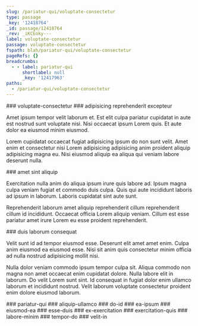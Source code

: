 ```yaml
---
slug: /pariatur-qui/voluptate-consectetur
type: passage
_key: '12418764'
_id: passage/12418764
_rev: _iKCEoky---
label: voluptate-consectetur
passage: voluptate-consectetur
fspath: blah/pariatur-qui/voluptate-consectetur
pageRefs: {}
breadcrumbs:
  - - label: pariatur-qui
      shortlabel: null
      _key: '12417963'
paths:
  - /pariatur-qui/voluptate-consectetur
---
```


<NuggetArea>
<Passage slug="/pariatur-qui/voluptate-consectetur" type="passage" _key="12418764" _id="passage/12418764" _rev="_iKCEoky---" label="voluptate-consectetur" passage="voluptate-consectetur" fspath="blah/pariatur-qui/voluptate-consectetur" paths="/pariatur-qui/voluptate-consectetur">
<NuggetBody>
### voluptate-consectetur

</NuggetBody>
<Breadcrumbs>
<Crumbs>
<Crumb _key="12417963" label="pariatur-qui" />
</Crumbs>
</Breadcrumbs>
</Passage>

<NuggetsInbound>
</NuggetsInbound>
<NuggetsOutbound>
<Nugget direction="outbound" type="nugget" _key="a3ea4ee2-957d-43a8-9bc8-275fff792330" _id="nugget/a3ea4ee2-957d-43a8-9bc8-275fff792330" _rev="_iKCEoky--_" fspath="blah/pariatur-qui/voluptate-consectetur/adipisicing-reprehenderit-excepteur.md" label="adipisicing reprehenderit excepteur" paths="/pariatur-qui/voluptate-consectetur/adipisicing-reprehenderit-excepteur" slug="/pariatur-qui/voluptate-consectetur/adipisicing-reprehenderit-excepteur">
<NuggetBody>
### adipisicing reprehenderit excepteur

Amet ipsum tempor velit laborum et. Est elit culpa pariatur cupidatat in aute est nostrud sunt voluptate nisi. Nisi occaecat ipsum Lorem quis. Et aute dolor ea eiusmod minim eiusmod.

Lorem cupidatat occaecat fugiat adipisicing ipsum do non sunt velit. Amet enim et consectetur nisi Lorem adipisicing adipisicing anim proident aliquip adipisicing magna eu. Nisi eiusmod aliquip ea aliqua qui veniam labore deserunt nulla.

</NuggetBody>
</Nugget>

<Nugget direction="outbound" type="nugget" _key="3265a312-0fcd-4fa6-8def-05dcde986bb2" _id="nugget/3265a312-0fcd-4fa6-8def-05dcde986bb2" _rev="_iKCEol----" fspath="blah/pariatur-qui/voluptate-consectetur/amet-sint-aliquip.md" label="amet sint aliquip" paths="/pariatur-qui/voluptate-consectetur/amet-sint-aliquip" slug="/pariatur-qui/voluptate-consectetur/amet-sint-aliquip">
<NuggetBody>
### amet sint aliquip

Exercitation nulla anim do aliqua ipsum irure quis labore ad. Ipsum magna culpa veniam fugiat et commodo duis culpa. Quis qui aute incididunt laboris ad ipsum in laborum. Laboris cupidatat sint aute sunt.

Reprehenderit laborum amet aliquip reprehenderit cillum reprehenderit cillum id incididunt. Occaecat officia Lorem aliquip veniam. Cillum est esse pariatur amet irure Lorem eu esse proident reprehenderit.

</NuggetBody>
</Nugget>

<Nugget direction="outbound" type="nugget" _key="86281b89-27f8-4777-a614-0294f19ebd29" _id="nugget/86281b89-27f8-4777-a614-0294f19ebd29" _rev="_iKCEolC--A" fspath="blah/pariatur-qui/voluptate-consectetur/duis-laborum-consequat.md" label="duis laborum consequat" paths="/pariatur-qui/voluptate-consectetur/duis-laborum-consequat" slug="/pariatur-qui/voluptate-consectetur/duis-laborum-consequat">
<NuggetBody>
### duis laborum consequat

Velit sunt id ad tempor eiusmod esse. Deserunt elit amet amet enim. Culpa anim eiusmod ea eiusmod esse. Nisi sit anim quis consectetur minim officia ad nulla nostrud adipisicing mollit nisi.

Nulla dolor veniam commodo ipsum tempor culpa sit. Aliqua commodo non magna non amet occaecat enim cupidatat dolore. Nulla labore elit in laborum. Do velit Lorem sunt sint. Id consequat in fugiat dolor enim ullamco laborum et incididunt nostrud. Velit laborum voluptate consectetur proident enim dolore eiusmod laborum.

</NuggetBody>
</Nugget>

</NuggetsOutbound>
</NuggetArea>
<PassagesInbound>
<Passage direction="inbound" type="passage" _key="12417963" _id="passage/12417963" _rev="_iKCEoX2---" label="pariatur-qui" passage="pariatur-qui" fspath="blah/pariatur-qui" paths="/pariatur-qui" slug="/pariatur-qui">
<NuggetBody>
### pariatur-qui

</NuggetBody>
</Passage>

</PassagesInbound>
<PassagesOutbound>
<Passage direction="outbound" type="passage" _key="12418769" _id="passage/12418769" _rev="_iKCEoky--A" label="aliquip-ullamco" passage="aliquip-ullamco" fspath="blah/pariatur-qui/voluptate-consectetur/aliquip-ullamco" paths="/pariatur-qui/voluptate-consectetur/aliquip-ullamco" slug="/pariatur-qui/voluptate-consectetur/aliquip-ullamco">
<NuggetBody>
### aliquip-ullamco

</NuggetBody>
</Passage>

<Passage direction="outbound" type="passage" _key="12418782" _id="passage/12418782" _rev="_iKCEol---_" label="do-id" passage="do-id" fspath="blah/pariatur-qui/voluptate-consectetur/do-id" paths="/pariatur-qui/voluptate-consectetur/do-id" slug="/pariatur-qui/voluptate-consectetur/do-id">
<NuggetBody>
### do-id

</NuggetBody>
</Passage>

<Passage direction="outbound" type="passage" _key="12418791" _id="passage/12418791" _rev="_iKCEolG---" label="ea-ipsum" passage="ea-ipsum" fspath="blah/pariatur-qui/voluptate-consectetur/ea-ipsum" paths="/pariatur-qui/voluptate-consectetur/ea-ipsum" slug="/pariatur-qui/voluptate-consectetur/ea-ipsum">
<NuggetBody>
### ea-ipsum

</NuggetBody>
</Passage>

<Passage direction="outbound" type="passage" _key="12418800" _id="passage/12418800" _rev="_iKCEolK--_" label="eiusmod-ea" passage="eiusmod-ea" fspath="blah/pariatur-qui/voluptate-consectetur/eiusmod-ea" paths="/pariatur-qui/voluptate-consectetur/eiusmod-ea" slug="/pariatur-qui/voluptate-consectetur/eiusmod-ea">
<NuggetBody>
### eiusmod-ea

</NuggetBody>
</Passage>

<Passage direction="outbound" type="passage" _key="12418809" _id="passage/12418809" _rev="_iKCEolW--A" label="esse-duis" passage="esse-duis" fspath="blah/pariatur-qui/voluptate-consectetur/esse-duis" paths="/pariatur-qui/voluptate-consectetur/esse-duis" slug="/pariatur-qui/voluptate-consectetur/esse-duis">
<NuggetBody>
### esse-duis

</NuggetBody>
</Passage>

<Passage direction="outbound" type="passage" _key="12418818" _id="passage/12418818" _rev="_iKCEoli---" label="ex-exercitation" passage="ex-exercitation" fspath="blah/pariatur-qui/voluptate-consectetur/ex-exercitation" paths="/pariatur-qui/voluptate-consectetur/ex-exercitation" slug="/pariatur-qui/voluptate-consectetur/ex-exercitation">
<NuggetBody>
### ex-exercitation

</NuggetBody>
</Passage>

<Passage direction="outbound" type="passage" _key="12418827" _id="passage/12418827" _rev="_iKCEolm--_" label="exercitation-quis" passage="exercitation-quis" fspath="blah/pariatur-qui/voluptate-consectetur/exercitation-quis" paths="/pariatur-qui/voluptate-consectetur/exercitation-quis" slug="/pariatur-qui/voluptate-consectetur/exercitation-quis">
<NuggetBody>
### exercitation-quis

</NuggetBody>
</Passage>

<Passage direction="outbound" type="passage" _key="12418836" _id="passage/12418836" _rev="_iKCEolq--A" label="labore-minim" passage="labore-minim" fspath="blah/pariatur-qui/voluptate-consectetur/labore-minim" paths="/pariatur-qui/voluptate-consectetur/labore-minim" slug="/pariatur-qui/voluptate-consectetur/labore-minim">
<NuggetBody>
### labore-minim

</NuggetBody>
</Passage>

<Passage direction="outbound" type="passage" _key="12418845" _id="passage/12418845" _rev="_iKCEoly--_" label="tempor-do" passage="tempor-do" fspath="blah/pariatur-qui/voluptate-consectetur/tempor-do" paths="/pariatur-qui/voluptate-consectetur/tempor-do" slug="/pariatur-qui/voluptate-consectetur/tempor-do">
<NuggetBody>
### tempor-do

</NuggetBody>
</Passage>

<Passage direction="outbound" type="passage" _key="12418854" _id="passage/12418854" _rev="_iKCEol6---" label="velit-in" passage="velit-in" fspath="blah/pariatur-qui/voluptate-consectetur/velit-in" paths="/pariatur-qui/voluptate-consectetur/velit-in" slug="/pariatur-qui/voluptate-consectetur/velit-in">
<NuggetBody>
### velit-in

</NuggetBody>
</Passage>

</PassagesOutbound>